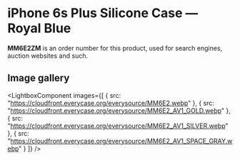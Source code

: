 
# iPhone 6s Plus Silicone Case — Royal Blue

<Callout type='info' emoji='👉🏻'>**MM6E2ZM** is an order number for this product, used for search engines, auction websites and such.</Callout>

## Image gallery

<LightboxComponent
    images={[
      {
        src: "https://cloudfront.everycase.org/everysource/MM6E2.webp"
      },
      {
        src: "https://cloudfront.everycase.org/everysource/MM6E2_AV1_GOLD.webp"
      },
      {
        src: "https://cloudfront.everycase.org/everysource/MM6E2_AV1_SILVER.webp"
      },
      {
        src: "https://cloudfront.everycase.org/everysource/MM6E2_AV1_SPACE_GRAY.webp"
      }
    ]}
  />
